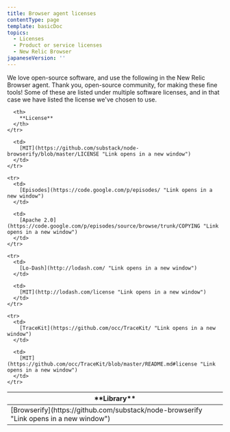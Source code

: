 ```yaml
---
title: Browser agent licenses
contentType: page
template: basicDoc
topics:
  - Licenses
  - Product or service licenses
  - New Relic Browser
japaneseVersion: ''
---
```


We love open-source software, and use the following in the New Relic Browser agent. Thank you, open-source community, for making these fine tools! Some of these are listed under multiple software licenses, and in that case we have listed the license we've chosen to use.

<Table>
  <thead>
    <tr>
      <th width={250}>
        **Library**
      </th>

      <th>
        **License**
      </th>
    </tr>
  </thead>

  <tbody>
    <tr>
      <td>
        [Browserify](https://github.com/substack/node-browserify "Link opens in a new window")
      </td>

      <td>
        [MIT](https://github.com/substack/node-browserify/blob/master/LICENSE "Link opens in a new window")
      </td>
    </tr>

    <tr>
      <td>
        [Episodes](https://code.google.com/p/episodes/ "Link opens in a new window")
      </td>

      <td>
        [Apache 2.0](https://code.google.com/p/episodes/source/browse/trunk/COPYING "Link opens in a new window")
      </td>
    </tr>

    <tr>
      <td>
        [Lo-Dash](http://lodash.com/ "Link opens in a new window")
      </td>

      <td>
        [MIT](http://lodash.com/license "Link opens in a new window")
      </td>
    </tr>

    <tr>
      <td>
        [TraceKit](https://github.com/occ/TraceKit/ "Link opens in a new window")
      </td>

      <td>
        [MIT](https://github.com/occ/TraceKit/blob/master/README.md#license "Link opens in a new window")
      </td>
    </tr>
  </tbody>
</Table>
